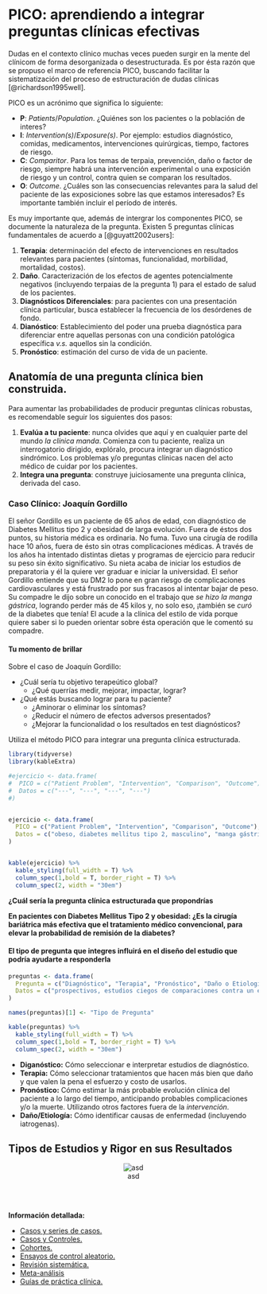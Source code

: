 # PICO: aprendiendo a integrar preguntas clínicas efectivas {#pico}

Dudas en el contexto clínico muchas veces pueden surgir en la mente del clínicom de forma desorganizada o desestructurada. Es por ésta razón que se propuso el marco de referencia PICO, buscando facilitar la sistematización del proceso de estructuración de dudas clínicas [@richardson1995well].

PICO es un acrónimo que significa lo siguiente:

   - **P**: *Patients*/*Population*. ¿Quiénes son los pacientes o la población de interes?
   - **I**: *Intervention(s)*/*Exposure(s)*. Por ejemplo: estudios diagnóstico, comidas, medicamentos, intervenciones quirúrgicas, tiempo, factores de riesgo.
   - **C**: *Comparitor*. Para los temas de terpaia, prevención, daño o factor de riesgo, siempre habrá una intervención experimental o una exposición de riesgo y un control, contra quien se comparan los resultados.
   - **O**: *Outcome*. ¿Cuáles son las consecuencias relevantes para la salud del paciente de las exposiciones sobre las que estamos interesados? Es importante también incluir el período de interés.

Es muy importante que, además de intergrar los componentes PICO, se documente la naturaleza de la pregunta. Existen 5 preguntas clínicas fundamentales de acuerdo a [@guyatt2002users]:

  1. **Terapia**: determinación del efecto de intervenciones en resultados relevantes para pacientes (síntomas, funcionalidad, morbilidad, mortalidad, costos).
  1. **Daño**. Caracterización de los efectos de agentes potencialmente negativos (incluyendo terpaias de la pregunta 1) para el estado de salud de los pacientes.
  1. **Diagnósticos Diferenciales**: para pacientes con una presentación clínica particular, busca establecer la frecuencia de los desórdenes de fondo.
  1. **Dianóstico**: Establecimiento del poder una prueba diagnóstica para diferenciar entre aquellas personas con una condición patológica específica *v.s.* aquellos sin la condición.
  1. **Pronóstico**: estimación del curso de vida de un paciente.

## Anatomía de una pregunta clínica bien construida.

Para aumentar las probabilidades de producir preguntas clínicas robustas, es recomendable seguir los siguientes dos pasos:

  1. **Evalúa a tu paciente**: nunca olvides que aquí y en cualquier parte del mundo *la clínica manda*. Comienza con tu paciente, realiza un interrogatorio dirigido, explóralo, procura integrar un diagnóstico sindrómico. Los problemas y/o preguntas clínicas nacen del acto médico de cuidar por los pacientes.
  1. **Integra una pregunta**: construye juiciosamente una pregunta clínica, derivada del caso.

### Caso Clínico: Joaquín Gordillo

El señor Gordillo es un paciente de 65 años de edad, con diagnóstico de Diabetes Mellitus tipo 2 y obesidad de larga evolución. Fuera de éstos dos puntos, su historia médica es ordinaria. No fuma. Tuvo una cirugía de rodilla hace 10 años, fuera de ésto sin otras complicaciones médicas. A través de los años ha intentado distintas dietas y programas de ejercicio para reducir su peso sin éxito significativo. Su nieta acaba de iniciar los estudios de preparatoria y él la quiere ver graduar e iniciar la universidad. El señor Gordillo entiende que su DM2 lo pone en gran riesgo de complicaciones cardiovasculares y está frustrado por sus fracasos al intentar bajar de peso. Su compadre le dijo sobre un conocido en el trabajo que *se hizo la manga gástrica*, logrando perder más de 45 kilos y, no solo eso, ¡también se *curó* de la diabetes que tenía! El acude a la clínica del estilo de vida porque quiere saber si lo pueden orientar sobre ésta operación que le comentó su compadre.

#### Tu momento de brillar {#preguntaPico}

Sobre el caso de Joaquín Gordillo:

  - ¿Cuál sería tu objetivo terapeútico global?
    - ¿Qué querrías medir, mejorar, impactar, lograr?
  - ¿Qué estás buscando lograr para tu paciente?
    - ¿Aminorar o eliminar los síntomas?
    - ¿Reducir el número de efectos adversos presentados?
    - ¿Mejorar la funcionalidad o los resultados en test diagnósticos?

Utiliza el método PICO para integrar una pregunta clínica estructurada.

```r
library(tidyverse)
library(kableExtra)

#ejercicio <- data.frame(
#  PICO = c("Patient Problem", "Intervention", "Comparison", "Outcome"),
#  Datos = c("---", "---", "---", "---")
#)


ejercicio <- data.frame(
  PICO = c("Patient Problem", "Intervention", "Comparison", "Outcome"),
  Datos = c("obeso, diabetes mellitus tipo 2, masculino", "manga gástrica, bypass gástrico, cirugía bariátrica", "tratamiento médico convencional", "remisión de diabetes, pérdida de peso, mortalidad")
)


kable(ejercicio) %>%
  kable_styling(full_width = T) %>%
  column_spec(1,bold = T, border_right = T) %>%
  column_spec(2, width = "30em")
```

**¿Cuál sería la pregunta clínica estructurada que propondrías**


**En pacientes con Diabetes Mellitus Tipo 2 y obesidad: ¿Es la cirugía bariátrica más efectiva que el tratamiento médico convencional, para elevar la probabilidad de remisión de la diabetes?**


#### El tipo de pregunta que integres influirá en el diseño del estudio que podría ayudarte a responderla

```r
preguntas <- data.frame(
  Pregunta = c("Diagnóstico", "Terapia", "Pronóstico", "Daño o Etiología"),
  Datos = c("prospectivos, estudios ciegos de comparaciones contra un estándar de oro, transversales", "ensayo de control aleatorio > cohortes", "cohortes > casos y controles > series de casos", "cohorte, casos y controles, series de casos")
)

names(preguntas)[1] <- "Tipo de Pregunta"

kable(preguntas) %>%
  kable_styling(full_width = T) %>%
  column_spec(1,bold = T, border_right = T) %>%
  column_spec(2, width = "30em")

```


  - **Diganóstico:** Cómo seleccionar e interpretar estudios de diagnóstico.
  - **Terapia:** Cómo seleccionar tratamientos que hacen más bien que daño y que valen la pena el esfuerzo y costo de usarlos.
  - **Pronóstico:** Cómo estimar la más probable evolución clínica del paciente a lo largo del tiempo, anticipando probables complicaciones y/o la muerte. Utilizando otros factores fuera de la *intervención*.
  - **Daño/Etiología:** Cómo identificar causas de enfermedad (incluyendo iatrogenas).

## Tipos de Estudios y Rigor en sus Resultados

<center>
![asd](https://upload.wikimedia.org/wikipedia/commons/3/36/Research_design_and_evidence.svg)
</center>

 <br>
 <br>

**Información detallada:**

- [Casos y series de casos.](https://himmelfarb.gwu.edu/tutorials/studydesign101/casereports.cfm)
- [Casos y Controles.](https://himmelfarb.gwu.edu/tutorials/studydesign101/casecontrols.cfm)
- [Cohortes.](https://himmelfarb.gwu.edu/tutorials/studydesign101/cohorts.cfm)
- [Ensayos de control aleatorio.](https://himmelfarb.gwu.edu/tutorials/studydesign101/rcts.cfm)
- [Revisión sistemática.](https://himmelfarb.gwu.edu/tutorials/studydesign101/systematicreviews.cfm)
- [Meta-análisis](https://himmelfarb.gwu.edu/tutorials/studydesign101/metaanalyses.cfm)
- [Guías de práctica clínica.](https://himmelfarb.gwu.edu/tutorials/studydesign101/practiceguidelines.cfm)
